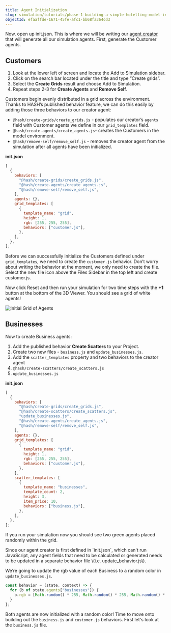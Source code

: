 ```yaml
---
title: Agent Initialization
slug: simulation/tutorials/phase-1-building-a-simple-hotelling-model-in-2d/initialization
objectId: efaaffde-1671-45fe-afc1-bb68fa364cd3
---
```


Now, open up init.json. This is where we will be writing our [agent creator](/docs/simulations/create/agents/initial-state) that will generate all our simulation agents. First, generate the Customer agents.

## Customers

1. Look at the lower left of screen and locate the Add to Simulation sidebar.
1. Click on the search bar located under the title and type “Create grids”.
1. Select the **Create Grids** result and choose Add to Simulation.
1. Repeat steps 2-3 for **Create Agents** and **Remove Self**.

Customers begin evenly distributed in a grid across the environment. Thanks to HASH’s published behavior feature, we can do this easily by adding those three behaviors to our creator agent:

- `@hash/create-grids/create_grids.js` - populates our creator’s `agents` field with Customer agents we define in our `grid_templates` field.
- `@hash/create-agents/create_agents.js`- creates the Customers in the model environment.
- `@hash/remove-self/remove_self.js` - removes the creator agent from the simulation after all agents have been initialized.

**init.json**

```javascript
[
  {
    behaviors: [
      "@hash/create-grids/create_grids.js",
      "@hash/create-agents/create_agents.js",
      "@hash/remove-self/remove_self.js",
    ],
    agents: {},
    grid_templates: [
      {
        template_name: "grid",
        height: 1,
        rgb: [255, 255, 255],
        behaviors: ["customer.js"],
      },
    ],
  },
];
```

Before we can successfully initialize the Customers defined under `grid_templates`, we need to create the `customer.js` behavior. Don’t worry about writing the behavior at the moment, we only need to create the file. Select the new file icon above the Files Sidebar in the top left and create customer.js.

Now click Reset and then run your simulation for two time steps with the **+1** button at the bottom of the 3D Viewer. You should see a grid of white agents!

![Initial Grid of Agents](https://cdn-us1.hash.ai/site/docs/screen-shot-2020-12-17-at-10.38.46-am.png)

## Businesses

Now to create Business agents:

1. Add the published behavior **Create Scatters** to your Project.
1. Create two new files - `business.js` and `update_businesses.js`.
1. Add the `scatter_templates` property and two behaviors to the creator agent
1. `@hash/create-scatters/create_scatters.js`
1. `update_businesses.js`

**init.json**

```javascript
[
  {
    behaviors: [
      "@hash/create-grids/create_grids.js",
      "@hash/create-scatters/create_scatters.js",
      "update_businesses.js",
      "@hash/create-agents/create_agents.js",
      "@hash/remove-self/remove_self.js",
    ],
    agents: {},
    grid_templates: [
      {
        template_name: "grid",
        height: 1,
        rgb: [255, 255, 255],
        behaviors: ["customer.js"],
      },
    ],
    scatter_templates: [
      {
        template_name: "businesses",
        template_count: 2,
        height: 3,
        item_price: 10,
        behaviors: ["business.js"],
      },
    ],
  },
];
```

If you run your simulation now you should see two green agents placed randomly within the grid.

<Hint style="info">
  Since our agent creator is first defined in `init.json`, which can't run
  JavaScript, any agent fields that need to be calculated or generated needs to
  be updated in a separate behavior file \(i.e. update_behavior.js\).
</Hint>

We’re going to update the rgb value of each Business to a random color in `update_businesses.js`.

<Tabs>
<Tab title="update_businesses.js" >

```javascript
const behavior = (state, context) => {
  for (b of state.agents["businesses"]) {
    b.rgb = [Math.random() * 255, Math.random() * 255, Math.random() * 255];
  }
};
```

</Tab>
</Tabs>

Both agents are now initialized with a random color! Time to move onto building out the `business.js` and `customer.js` behaviors. First let's look at the `business.js` file.
